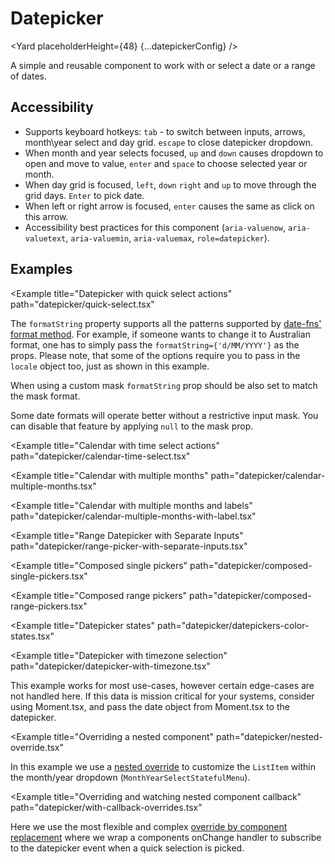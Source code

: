




# Datepicker

<Yard placeholderHeight={48} {...datepickerConfig} />

A simple and reusable component to work with or select a date or a range of dates.

## Accessibility

- Supports keyboard hotkeys: `tab` - to switch between inputs, arrows, month\year select and day grid. `escape` to close datepicker dropdown.
- When month and year selects focused, `up` and `down` causes dropdown to open and move to value, `enter` and `space` to choose selected year or month.
- When day grid is focused, `left`, `down` `right` and `up` to move through the grid days. `Enter` to pick date.
- When left or right arrow is focused, `enter` causes the same as click on this arrow.
- Accessibility best practices for this component (`aria-valuenow`, `aria-valuetext`, `aria-valuemin`, `aria-valuemax`, `role=datepicker`).

## Examples

<Example title="Datepicker basic usage" path="datepicker/basic.tsx">
  <DatepickerBasic />
</Example>

<Example title="Datepicker in a popover" path="datepicker/in-popover.tsx">
  <DatepickerInPopover />
</Example>

<Example
  title="Datepicker with quick select actions"
  path="datepicker/quick-select.tsx"
>
  <DatepickerQuickSelect />
</Example>

<Example title="Datepicker with localization" path="datepicker/i18n.tsx">
  <DatepickerI18n />
</Example>

The `formatString` property supports all the patterns supported by [date-fns' format method](https://date-fns.org/v2.8.1/docs/format).
For example, if someone wants to change it to Australian format, one has to simply pass the `formatString={'d/MM/YYYY'}` as the props.
Please note, that some of the options require you to pass in the `locale` object too, just as shown in this example.

<Example title="Datepicker with overrides" path="datepicker/with-overrides.tsx">
  <DatepickerWithOverrides />
</Example>

<Example title="Datepicker with custom mask" path="datepicker/with-mask.tsx">
  <DatepickerWithMask />
</Example>

When using a custom mask `formatString` prop should be also set to match the mask format.

<Example title="Datepicker with no mask" path="datepicker/null-mask.tsx">
  <DatepickerNullMask />
</Example>

Some date formats will operate better without a restrictive input mask. You can disable that feature by applying `null` to the mask prop.

<Example
  title="Calendar with time select actions"
  path="datepicker/calendar-time-select.tsx"
>
  <DatepickerTimeSelect />
</Example>

<Example
  title="Calendar with multiple months"
  path="datepicker/calendar-multiple-months.tsx"
>
  <DatepickerMultipleMonths />
</Example>

<Example
  title="Calendar with multiple months and labels"
  path="datepicker/calendar-multiple-months-with-label.tsx"
>
  <DatepickerMultipleMonthsWithLabel />
</Example>

<Example
  title="Range Datepicker with Separate Inputs"
  path="datepicker/range-picker-with-separate-inputs.tsx"
>
  <RangeDatepickerSeparateInputs />
</Example>

<Example
  title="Composed single pickers"
  path="datepicker/composed-single-pickers.tsx"
>
  <ComposedSinglePickers />
</Example>

<Example
  title="Composed range pickers"
  path="datepicker/composed-range-pickers.tsx"
>
  <ComposedRangePickers />
</Example>

<Example
  title="Datepicker states"
  path="datepicker/datepickers-color-states.tsx"
>
  <DatepickersColorStates />
</Example>

<Example
  title="Datepicker with timezone selection"
  path="datepicker/datepicker-with-timezone.tsx"
>
  This example works for most use-cases, however certain edge-cases are not
  handled here. If this data is mission critical for your systems, consider
  using Moment.tsx, and pass the date object from Moment.tsx to the datepicker.
  <DatepickerTimezone />
</Example>

<Example
  title="Overriding a nested component"
  path="datepicker/nested-override.tsx"
>
  <NestedOverride />
</Example>

In this example we use a [nested override](/guides/understanding-overrides/#override-nested-components) to customize the `ListItem` within the month/year dropdown (`MonthYearSelectStatefulMenu`).

<Example
  title="Overriding and watching nested component callback"
  path="datepicker/with-callback-overrides.tsx"
>
  <NestedOverridePropMerge />
</Example>

Here we use the most flexible and complex [override by component replacement](/guides/understanding-overrides/#override-the-entire-subcomponent) where we wrap a components onChange handler to subscribe to the datepicker event when a quick selection is picked.

<Exports
  component={DatepickerExports}
  title="Datepicker exports"
  path="baseui/datepicker"
/>
